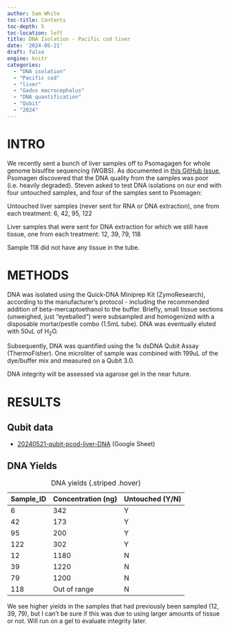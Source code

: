 ```yaml
---
author: Sam White
toc-title: Contents
toc-depth: 5
toc-location: left
title: DNA Isolation - Pacific cod liver
date: '2024-05-21'
draft: false
engine: knitr
categories: 
  - "DNA isolation"
  - "Pacific cod"
  - "liver"
  - "Gadus macrocephalus"
  - "DNA quantification"
  - "Qubit"
  - "2024"
---
```

# INTRO

We recently sent a bunch of liver samples off to Psomagagen for whole genome bisulfite sequencing (WGBS). As documented in [this GitHub Issue](https://github.com/RobertsLab/resources/issues/1894), Psomagen discovered that the DNA quality from the samples was poor (i.e. heavily degraded). Steven asked to test DNA isolations on our end with four untouched samples, and four of the samples sent to Psomagen:

:::{.callout-note}
Untouched liver samples (never sent for RNA or DNA extraction), one from each treatment:
6, 42, 95, 122

Liver samples that were sent for DNA extraction for which we still have tissue, one from each treatment:
12, 39, 79, 118
:::

::: {.callout-warning}
Sample 118 did not have any tissue in the tube.
:::

# METHODS

DNA was isolated using the Quick-DNA Miniprep Kit (ZymoResearch), according to the manufacturer's protocol - including the recommended addition of beta-mercaptoethanol to the buffer. Briefly, small tissue sections (unweighed, just "eyeballed") were subsampled and homogenized with a disposable mortar/pestle combo (1.5mL tube). DNA was eventually eluted with 50uL of H<sub>2</sub>O.

Subsequently, DNA was quantified using the 1x dsDNA Qubit Assay (ThermoFisher). One microliter of sample was combined with 199uL of the dye/buffer mix and measured on a Qubit 3.0.

DNA integrity will be assessed via agarose gel in the near future.

# RESULTS

## Qubit data

- [20240521-qubit-pcod-liver-DNA](https://docs.google.com/spreadsheets/d/11OkLDmC0je-4edhpRV_CxbT_ZFI20xsMvpv4c90M-fE/edit?usp=sharing) (Google Sheet)


## DNA Yields

| Sample_ID | Concentration (ng) | Untouched (Y/N) |
|-----------|--------------------|-----------------|
| 6         | 342                | Y               |
| 42        | 173                | Y               |
| 95        | 200                | Y               |
| 122       | 302                | Y               |
| 12        | 1180               | N               |
| 39        | 1220               | N               |
| 79        | 1200               | N               |
| 118       | Out of range       | N               |

: DNA yields {.striped .hover}


We see higher yields in the samples that had previously been sampled (12, 39, 79), but I can't be sure if this was due to using larger amounts of tissue or not. Will run on a gel to evaluate integrity later.
